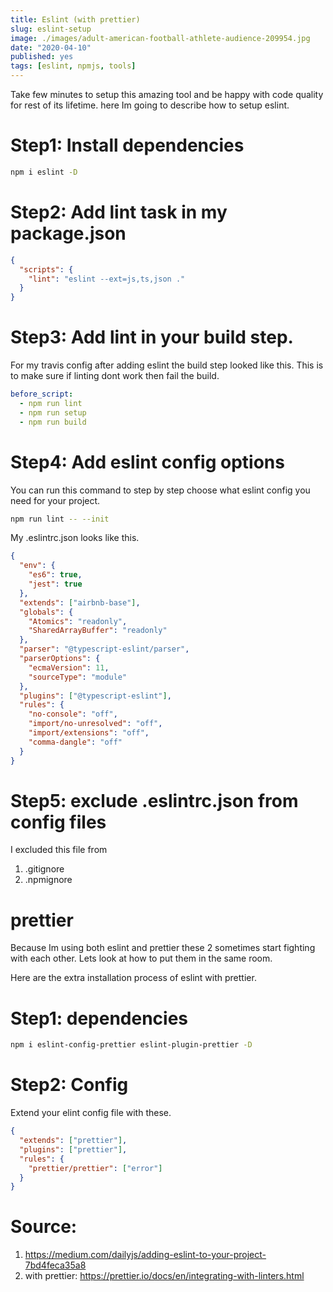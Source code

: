 ```yaml
---
title: Eslint (with prettier)
slug: eslint-setup
image: ./images/adult-american-football-athlete-audience-209954.jpg
date: "2020-04-10"
published: yes
tags: [eslint, npmjs, tools]
---
```



Take few minutes to setup this amazing tool and be happy with code quality for rest of its lifetime. here Im going to describe how to setup eslint.

# Step1: Install dependencies

<CodeDivWrapper>

<Highlight>

```bash
npm i eslint -D
```

</Highlight>

</CodeDivWrapper>

# Step2: Add lint task in my package.json

<CodeDivWrapper>

<Highlight>

```json
{
  "scripts": {
    "lint": "eslint --ext=js,ts,json ."
  }
}
```

</Highlight>

</CodeDivWrapper>

# Step3: Add lint in your build step.

For my travis config after adding eslint the build step looked like this. This is to make sure if linting dont work then fail the build.

<CodeDivWrapper>

<Highlight>

```yaml
before_script:
  - npm run lint
  - npm run setup
  - npm run build
```

</Highlight>

</CodeDivWrapper>

# Step4: Add eslint config options

You can run this command to step by step choose what eslint config you need for your project.

<CodeDivWrapper>

<Highlight>

```bash
npm run lint -- --init
```

</Highlight>

</CodeDivWrapper>

My .eslintrc.json looks like this.

<CodeDivWrapper>

<Highlight>

```json
{
  "env": {
    "es6": true,
    "jest": true
  },
  "extends": ["airbnb-base"],
  "globals": {
    "Atomics": "readonly",
    "SharedArrayBuffer": "readonly"
  },
  "parser": "@typescript-eslint/parser",
  "parserOptions": {
    "ecmaVersion": 11,
    "sourceType": "module"
  },
  "plugins": ["@typescript-eslint"],
  "rules": {
    "no-console": "off",
    "import/no-unresolved": "off",
    "import/extensions": "off",
    "comma-dangle": "off"
  }
}
```

</Highlight>

</CodeDivWrapper>

# Step5: exclude .eslintrc.json from config files

I excluded this file from

1. .gitignore
2. .npmignore

# prettier

Because Im using both eslint and prettier these 2 sometimes start fighting with each other. Lets look at how to put them in the same room.

Here are the extra installation process of eslint with prettier.

# Step1: dependencies

<CodeDivWrapper>

<Highlight>

```bash
npm i eslint-config-prettier eslint-plugin-prettier -D
```

</Highlight>

</CodeDivWrapper>

# Step2: Config

Extend your elint config file with these.

<CodeDivWrapper>

<Highlight>

```json
{
  "extends": ["prettier"],
  "plugins": ["prettier"],
  "rules": {
    "prettier/prettier": ["error"]
  }
}
```

</Highlight>

</CodeDivWrapper>

# Source:

1. https://medium.com/dailyjs/adding-eslint-to-your-project-7bd4feca35a8
2. with prettier: https://prettier.io/docs/en/integrating-with-linters.html